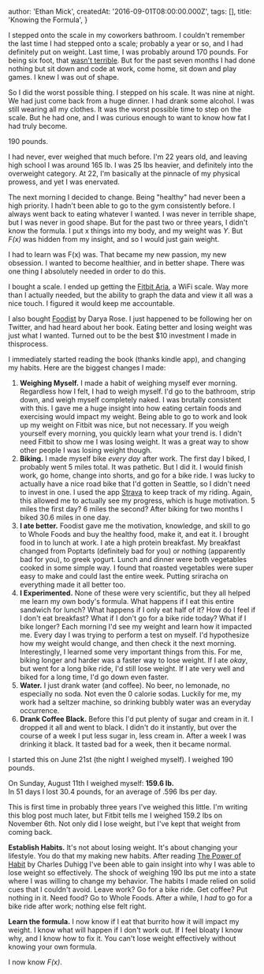 
  author: 'Ethan Mick',
  createdAt: '2016-09-01T08:00:00.000Z',
  tags: [],
  title: 'Knowing the Formula',
}


I stepped onto the scale in my coworkers bathroom. I couldn't remember the
last time I had stepped onto a scale; probably a year or so, and I had
definitely put on weight. Last time, I was probably around 170 pounds. For
being six foot, that [wasn't terrible](http://www.nhlbi.nih.gov/guidelines/obesity/BMI/bmicalc.htm). But for the past seven months I had
done nothing but sit down and code at work, come home, sit down and play
games. I knew I was out of shape.

So I did the worst possible thing. I stepped on his scale. It was nine at night. We had just come back from a
huge dinner. I had drank some alcohol. I was still wearing all my clothes. It
was the worst possible time to step on the scale. But he had one, and I was
curious enough to want to know how fat I had truly become.

190 pounds.

I had never, ever weighed that much before. I'm 22 years old, and leaving
high school I was around 165 lb. I was 25 lbs heavier, and definitely into
the overweight category. At 22, I'm basically at the pinnacle of my physical
prowess, and yet I was enervated.

The next morning I decided to change. Being "healthy" had never been a high
priority. I hadn't been able to go to the gym consistently before. I always
went back to eating whatever I wanted. I was never in terrible shape, but I
was never in good shape. But for the past two or three years, I didn't know
the formula. I put x things into my body, and my weight was _Y_. But _F(x)_ was
hidden from my insight, and so I would just gain weight.

I had to learn was F(x) was. That became my new passion, my new obsession. I
wanted to become healthier, and in better shape. There was one thing I
absolutely needed in order to do this.

I bought a scale. I ended up getting the [Fitbit Aria](http://www.fitbit.com/aria), a WiFi scale. Way
more than I actually needed, but the ability to graph the data and view it all
was a nice touch. I figured it would keep me accountable.

I also bought [Foodist](https://www.summertomato.com/foodist) by Darya Rose.
I just happened to be following her on Twitter, and had heard about her book.
Eating better and losing weight was just what I wanted. Turned out to be the
best $10 investment I made in thisprocess.

I immediately started reading the book (thanks kindle app), and changing my
habits. Here are the biggest changes I made:

1. **Weighing Myself.** I made a habit of weighing myself ever morning. Regardless how I felt, I had
   to weigh myself. I'd go to the bathroom, strip down, and weigh myself
   completely naked. I was brutally consistent with this. I gave me a huge
   insight into how eating certain foods and exercising would impact my weight.
   Being able to go to work and look up my weight on Fitbit was nice, but not
   necessary. If you weigh yourself every morning, you quickly learn what your
   trend is. I didn't need Fitbit to show me I was losing weight. It was a
   great way to show other people I was losing weight though.
2. **Biking.** I made myself bike _every day_ after work. The first day I biked, I probably
   went 5 miles total. It was pathetic. But I did it. I would finish work, go
   home, change into shorts, and go for a bike ride. I was lucky to actually
   have a nice road bike that I'd gotten in Seattle, so I didn't need to invest
   in one. I used the app [Strava](https://itunes.apple.com/us/app/strava-cycling-gps-biking/id426826309?mt=8) to keep track of my riding. Again, this allowed
   me to actually see my progress, which is huge motivation. 5 miles the first
   day? 6 miles the second? After biking for two months I biked 30.6 miles in
   one day.
3. **I ate better.** Foodist gave me the motivation, knowledge, and skill to go to
   Whole Foods and buy the healthy food, make it, and eat it. I brought food in
   to lunch at work. I ate a high protein breakfast. My breakfast changed from
   Poptarts (definitely bad for you) or nothing (apparently bad for you), to
   greek yogurt. Lunch and dinner were both vegetables cooked in some simple
   way. I found that roasted vegetables were super easy to make and could last
   the entire week. Putting sriracha on everything made it all better too.
4. **I Experimented.** None of these were very scientific, but they all helped me learn my own body's
   formula. What happens if I eat this entire sandwich for lunch? What happens
   if I only eat half of it? How do I feel if I don't eat breakfast? What if I
   don't go for a bike ride today? What if I bike longer? Each morning I'd see
   my weight and learn how it impacted me. Every day I was trying to perform a
   test on myself. I'd hypothesize how my weight would change, and then check it
   the next morning. Interestingly, I learned some very important things from
   this. For me, biking longer and harder was a faster way to lose weight. If I
   ate _okay_, but went for a long bike ride, I'd still lose weight. If I ate very
   well and biked for a long time, I'd go down even faster.
5. **Water.** I just drank water (and coffee). No beer, no lemonade, no especially no
   soda. Not even the 0 calorie sodas. Luckily for me, my work had a seltzer
   machine, so drinking bubbly water was an everyday occurrence.
6. **Drank Coffee Black.** Before this I'd put plenty of sugar and cream in it. I dropped it all and went
   to black. I didn't do it instantly, but over the course of a week I put less
   sugar in, less cream in. After a week I was drinking it black. It tasted bad
   for a week, then it became normal.

I started this on June 21st (the night I weighed myself). I weighed 190 pounds.

On Sunday, August 11th I weighed myself: **159.6 lb.**  
In 51 days I lost 30.4 pounds, for an average of .596 lbs per day.

This is first time in probably three years I've weighed this little. I'm
writing this blog post much later, but Fitbit tells me I weighed 159.2 lbs on
November 6th. Not only did I lose weight, but I've kept that weight from
coming back.

**Establish Habits.** It's not about losing weight. It's about changing your lifestyle. You do that
my making new habits. After reading [The Power of Habit](http://www.amazon.com/The-Power-Habit-What-Business-ebook/dp/B0055PGUYU) by Charles Duhigg I've
been able to gain insight into why I was able to lose weight so effectively.
The shock of weighing 190 lbs put me into a state where I was willing to
change my behavior. The habits I made relied on solid cues that I couldn't
avoid. Leave work? Go for a bike ride. Get coffee? Put nothing in it. Need
food? Go to Whole Foods. After a while, I _had_ to go for a bike ride after
work; nothing else felt right.

**Learn the formula.** I now know if I eat that burrito how it will impact my
weight. I know what will happen if I don't work out. If I feel bloaty I know why,
and I know how to fix it. You can't lose weight effectively without knowing
your own formula.

I now know _F(x)_.
